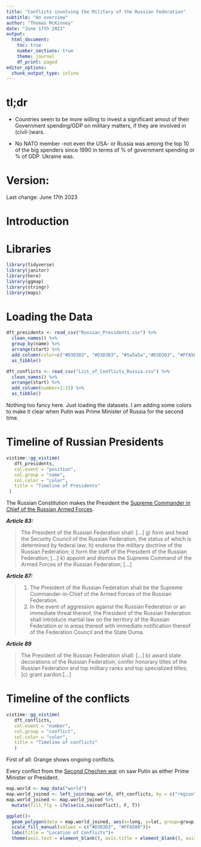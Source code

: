 ```yaml
---
title: "Conflicts involving the Military of the Russian Federation"
subtitle: "An overview"
author: "Thomas McKinney"
date: "June 17th 2023"
output:
  html_document:
    toc: true
    number_sections: true
    theme: journal
    df_print: paged
editor_options: 
  chunk_output_type: inline
---
```



# tl;dr

- Countries seem to be more willing to invest a significant amout of their Government spending/GDP on military matters, if they are involved in (civil-)wars. 

- No NATO member -not even the USA- or Russia was among the top 10 of the big spenders since 1990 in terms of % of government spending or % of GDP. Ukraine was.

# Version:

Last change: June 17th 2023

# Introduction

# Libraries

```r
library(tidyverse)
library(janitor)
library(here)
library(ggmap)
library(stringr)
library(maps)
```

# Loading the Data

```r
dft_presidents <- read_csv("Russian_Presidents.csv") %>% 
  clean_names() %>% 
  group_by(name) %>% 
  arrange(start) %>%
  add_column(color=c("#D3D3D3", "#D3D3D3", "#5a5a5a","#D3D3D3", "#FFA500")) %>% 
  as_tibble()

dft_conflicts <- read_csv("List_of_Conflicts_Russia.csv") %>% 
  clean_names() %>% 
  arrange(start) %>%
  add_column(number=1:15) %>% 
  as_tibble()
```

Nothing too fancy here. Just loading the datasets. I am adding some colors to make it clear when Putin was Prime Minister of Russia for the second time. 

# Timeline of Russian Presidents

```r
vistime::gg_vistime(
   dft_presidents,
   col.event = "position",
   col.group = "name",
   col.color = "color",
   title = "Timeline of Presidents"
 )
```

The Russian Constitution makes the President the [Supreme Commander in Chief of the Russian Armed Forces](https://www.departments.bucknell.edu/russian/const/ch4.html).

***Article 83:***

> The President of the Russian Federation shall: [...] g) form and head the Security Council of the Russian Federation, the status of which is determined by federal law; h) endorse the military doctrine of the Russian Federation; i) form the staff of the President of the Russian Federation; [...] k) appoint and dismiss the Supreme Command of the Armed Forces of the Russian Federation; [...]

***Article 87:***

> 1. The President of the Russian Federation shall be the Supreme Commander-in-Chief of the Armed Forces of the Russian Federation.
2. In the event of aggression against the Russian Federation or an immediate threat thereof, the President of the Russian Federation shall introduce martial law on the territory of the Russian Federation or in areas thereof with immediate notification thereof of the Federation Council and the State Duma. 

***Article 89***

> The President of the Russian Federation shall: [...] b) award state decorations of the Russian Federation, confer honorary titles of the Russian Federation and top military ranks and top specialized titles; [c) grant pardon.[...]

# Timeline of the conflicts

```r
vistime::gg_vistime(
   dft_conflicts,
   col.event = "number",
   col.group = "conflict",
   col.color = "color",
   title = "Timeline of conflicts"
   )
```
First of all: Orange shows ongoing conflicts.

Every conflict from the [Second Chechen war](https://www.dw.com/en/opinion-russia-still-lives-in-the-shadow-of-the-chechen-war/a-50609732) on saw Putin as either Prime Minister or President.


```r
map.world <- map_data("world")
map.world_joined <- left_join(map.world, dft_conflicts, by = c("region" = "country"))
map.world_joined <- map.world_joined %>% 
  mutate(fill_flg = ifelse(is.na(conflict), F, T))

ggplot()+
  geom_polygon(data = map.world_joined, aes(x=long, y=lat, group=group,fill=fill_flg))+
  scale_fill_manual(values = c("#D3D3D3", "#FFA500"))+
  labs(title = "Location of Conflicts")+
  theme(axis.text = element_blank(), axis.title = element_blank(), axis.ticks = element_blank(), legend.position = "none")
```

